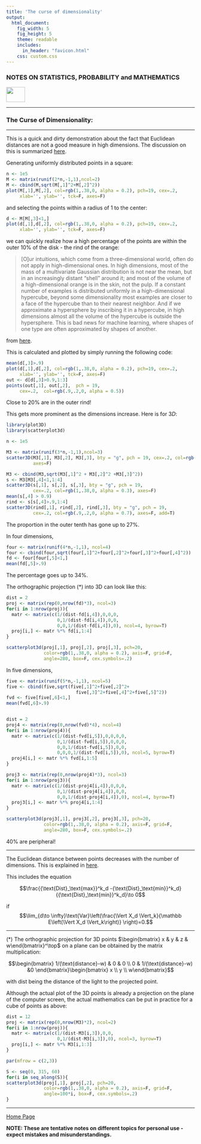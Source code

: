 ```yaml
---
title: 'The curse of dimensionality'
output: 
  html_document:
    fig_width: 5
    fig_height: 5
    theme: readable
    includes:
      in_header: "favicon.html" 
    css: custom.css
---
```


### **NOTES ON STATISTICS, PROBABILITY and MATHEMATICS**

<a href="http://rinterested.github.io/statistics/index.html">
<img HEIGHT="40" WIDTH="50" src="logo.PNG"></a>

---

### The Curse of Dimensionality:

---

This is a quick and dirty demonstration about the fact that Euclidean distances are not a good measure in high dimensions. The discussion on this is summarized [here](https://stats.stackexchange.com/a/99191/67822).

Generating uniformly distributed points in a square:

```R
n <- 1e5
M <- matrix(runif(2*n,-1,1),ncol=2)
M <- cbind(M,sqrt(M[,1]^2+M[,2]^2))
plot(M[,1],M[,2], col=rgb(1,.38,0, alpha = 0.2), pch=19, cex=.2,
     xlab='', ylab='', tck=F, axes=F)
```

and selecting the points within a radius of $1$ to the center:

```R
d <- M[M[,3]<1,]
plot(d[,1],d[,2], col=rgb(1,.38,0, alpha = 0.2), pch=19, cex=.2,
     xlab='', ylab='', tck=F, axes=F)
```

we can quickly realize how a high percentage of the points are within the outer $10 \%$ of the disk - the rind of the orange:

> [O]ur intuitions, which come from a three-dimensional world, often do not apply in high-dimensional ones. In high dimensions, most of the mass of a multivariate Gaussian distribution is not near the mean, but in an increasingly distant “shell” around it; and most of the volume of a high-dimensional orange is in the skin, not the pulp. If a constant number of examples is distributed uniformly in a high-dimensional hypercube, beyond some dimensionality most examples are closer to a face of the hypercube than to their nearest neighbor. And if we approximate a hypersphere by inscribing it in a hypercube, in high dimensions almost all the volume of the hypercube is outside the hypersphere. This is bad news for machine learning, where shapes of one type are often approximated by shapes of another.

from [here](https://homes.cs.washington.edu/~pedrod/papers/cacm12.pdf).

This is calculated and plotted by simply running the following code:

```R
mean(d[,3]>.9)
plot(d[,1],d[,2], col=rgb(1,.38,0, alpha = 0.2), pch=19, cex=.2,
     xlab='', ylab='', tck=F, axes=F)
out <- d[d[,3]>0.9,1:3]
points(out[,1], out[,2],  pch = 19, 
     cex=.2,  col=rgb(.9,.2,0, alpha = 0.5))
```

Close to $20\%$ are in the outer rind!

This gets more prominent as the dimensions increase. Here is for $3D:$

```R
library(plot3D)
library(scatterplot3d)

n <- 1e5

M3 <- matrix(runif(3*n,-1,1),ncol=3)
scatter3D(M3[,1], M3[,2], M3[,3], bty = "g", pch = 19, cex=.2, col=rgb(.9,.2,0, alpha = 0.7),
          axes=F)

M3 <- cbind(M3,sqrt(M3[,1]^2 + M3[,2]^2 +M3[,3]^2))
s <- M3[M3[,4]<1,1:4]
scatter3D(s[,1], s[,2], s[,3], bty = "g", pch = 19, 
          cex=.2, col=rgb(1,.38,0, alpha = 0.3), axes=F)
mean(s[,4] > 0.9)
rind <- s[s[,4]>.9,1:4]
scatter3D(rind[,1], rind[,2], rind[,3], bty = "g", pch = 19, 
          cex=.2, col=rgb(.9,.2,0, alpha = 0.7), axes=F, add=T)

```

The proportion in the outer tenth has gone up to $27\%.$

In four dimensions,

```R
four <- matrix(runif(4*n,-1,1), ncol=4)
four <- cbind(four,sqrt(four[,1]^2+four[,2]^2+four[,3]^2+four[,4]^2))
fd <- four[four[,5]<1,]
mean(fd[,5]>.9)
```

The percentage goes up to $34\%.$

The orthographic projection $(*)$ into $3$D can look like this:

```R
dist = 2
proj <- matrix(rep(0,nrow(fd)*3), ncol=3)
for(i in 1:nrow(proj)){
  matr <- matrix(c(1/(dist-fd[i,4]),0,0,0,
                   0,1/(dist-fd[i,4]),0,0,
                   0,0,1/(dist-fd[i,4]),0), ncol=4, byrow=T)
  proj[i,] <- matr %*% fd[i,1:4]
}

scatterplot3d(proj[,1], proj[,2], proj[,3], pch=20,
              color=rgb(1,.38,0, alpha = 0.2), axis=F, grid=F,
              angle=280, box=F, cex.symbols=.2)

```

In five dimensions,

```R
five <- matrix(runif(5*n,-1,1), ncol=5)
five <- cbind(five,sqrt(five[,1]^2+five[,2]^2+
                          five[,3]^2+five[,4]^2+five[,5]^2))
fvd <- five[five[,6]<1,]
mean(fvd[,6]>.9)


dist = 2
proj4 <- matrix(rep(0,nrow(fvd)*4), ncol=4)
for(i in 1:nrow(proj4)){
  matr <- matrix(c(1/(dist-fvd[i,5]),0,0,0,0,
                   0,1/(dist-fvd[i,5]),0,0,0,
                   0,0,1/(dist-fvd[i,5]),0,0,
                   0,0,0,1/(dist-fvd[i,5]),0), ncol=5, byrow=T)
  proj4[i,] <- matr %*% fvd[i,1:5]
}

proj3 <- matrix(rep(0,nrow(proj4)*3), ncol=3)
for(i in 1:nrow(proj3)){
  matr <- matrix(c(1/(dist-proj4[i,4]),0,0,0,
                   0,1/(dist-proj4[i,4]),0,0,
                   0,0,1/(dist-proj4[i,4]),0), ncol=4, byrow=T)
  proj3[i,] <- matr %*% proj4[i,1:4]
}

scatterplot3d(proj3[,1], proj3[,2], proj3[,3], pch=20,
              color=rgb(1,.38,0, alpha = 0.2), axis=F, grid=F,
              angle=280, box=F, cex.symbols=.2)
```

$40\%$ are peripheral!

---

The Euclidean distance between points decreases with the number of dimensions. This is explained in [here](https://towardsdatascience.com/the-surprising-behaviour-of-distance-metrics-in-high-dimensions-c2cb72779ea6).

This includes the equation

$$\frac{{\text{Dist}_\text{max}}^k_d -{\text{Dist}_\text{min}}^k_d}{{\text{Dist}_\text{min}}^k_d}\to 0$$

if $$\lim_{d\to \infty}\text{Var}\left(\frac{\Vert X_d \Vert_k}{\mathbb E\left(\Vert X_d \Vert_k\right)} \right)=0.$$

---

$(*)$ The orthographic projection for $3$D points $\begin{bmatrix}
x & y & z & w\end{bmatrix}^\top$  on a plane can be obtained by the matrix multiplication:

$$\begin{bmatrix}
1/(\text{distance}-w) & 0 & 0 \\
0 & 1/(\text{distance}-w)  &0
\end{bmatrix}\begin{bmatrix}
x \\ y  \\ w\end{bmatrix}$$

with $\text{dist}$ being the distance of the light to the projected point.

Although the actual plot of the $3$D points is already a projection on the plane of the computer screen, the actual mathematics can be put in practice for a cube of points as above:

```R
dist = 12
proj <- matrix(rep(0,nrow(M3)*2), ncol=2)
for(i in 1:nrow(proj)){
  matr <- matrix(c(1/(dist-M3[i,3]),0,0,
                   0,1/(dist-M3[i,3]),0), ncol=3, byrow=T)
  proj[i,] <- matr %*% M3[i,1:3]
}

par(mfrow = c(2,3))

S <- seq(0, 315, 60)
for(i in seq_along(S)){
scatterplot3d(proj[,1], proj[,2], pch=20,
              color=rgb(1,.38,0, alpha = 0.2), axis=F, grid=F,
              angle=100*i, box=F, cex.symbols=.2)
}
```



---
<a href="http://rinterested.github.io/statistics/index.html">Home Page</a>

**NOTE: These are tentative notes on different topics for personal use - expect mistakes and misunderstandings.**
